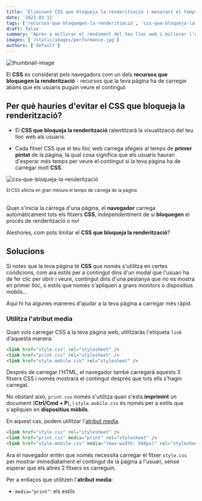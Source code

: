 ```yaml
---
title: 'Eliminant CSS que bloqueja la renderització i mesurant el temps de renderització de la pàgina amb Performance API'
date: '2023-03-11'
tags: ['recursos-que-bloquegen-la-renderització', 'css-que-bloqueja-la-renderització', 'rendiment', 'api-de-rendiment-de-chrome']
draft: false
summary: "Aprèn a millorar el rendiment del teu lloc web i millorar l'experiència de l'usuari evitant CSS que bloqueja la renderització. Utilitzant la API de rendiment de Chrome per mesurar i optimitzar el temps de renderització de la pàgina."
images: ['/static/images/performance.jpg']
authors: ['default']
---
```



![thumbnail-image](/static/images/performance.jpg)
<UnsplashPhotoInfo photoURL="https://unsplash.com/photos/JKUTrJ4vK00" author="Luke Chesser" />

El **CSS** és considerat pels navegadors com un dels **recursos que bloquegen la renderització** - recursos que la teva pàgina ha de carregar abans que els usuaris puguin veure el contingut.

## Per què hauries d'evitar el CSS que bloqueja la renderització?

- El **CSS que bloqueja la renderització** ralentitzarà la visualització del teu lloc web als usuaris.

- Cada fitxer CSS que el teu lloc web carrega afegeix al temps de **primer pintat** de la pàgina, la qual cosa significa que els usuaris hauran d'esperar més temps per veure el contingut si la teva pàgina ha de carregar molt **CSS**.

![css-que-bloqueja-la-renderització](/static/images/render-blocking-css.png)
<div style={{ textAlign: 'center', marginTop: '-16px' }}>
  <small>El CSS afecta en gran mesura el temps de càrrega de la pàgina</small>
</div>
<br />

Quan s'inicia la càrrega d'una pàgina, el **navegador** carrega automàticament tots els fitxers **CSS**, independentment de si **bloquegen** el procés de renderització o no!

Aleshores, com pots limitar el **CSS que bloqueja la renderització**?

## Solucions

Si notes que la teva pàgina té **CSS** que només s'utilitza en certes condicions,
com ara estils per a contingut dins d'un modal que l'usuari ha de fer clic per obrir i veure, contingut dins d'una pestanya que no es mostra en primer lloc, o estils que només s'apliquen a grans monitors o dispositius mòbils...

Aquí hi ha algunes maneres d'ajudar a la teva pàgina a carregar més ràpid.

### Utilitza l'atribut media

Quan vols carregar CSS a la teva pàgina web, utilitzaràs l'etiqueta `link` d'aquesta manera:

```html
<link href="style.css" rel="stylesheet" />
<link href="print.css" rel="stylesheet" />
<link href="style.mobile.css" rel="stylesheet" />
```

Després de carregar l'HTML, el navegador també carregarà aquests 3 fitxers CSS i només mostrarà el contingut després que tots ells s'hagin carregat.

No obstant això, `print.css` només s'utilitza quan s'està **imprimint** un document (**Ctrl/Cmd + P**), i `style.mobile.css` és només per a estils que s'apliquen en **dispositius mòbils**.

En aquest cas, podem utilitzar l'[atribut media](https://developer.mozilla.org/en-US/docs/Web/HTML/Element/link#attr-media).

```html
<link href="style.css" rel="stylesheet" />
<link href="print.css" media="print" rel="stylesheet" />
<link href="style.mobile.css" media="(max-width: 568px)" rel="stylesheet" />
```

Ara el navegador entén que només necessita carregar el fitxer `style.css` per mostrar immediatament el contingut de la pàgina a l'usuari, sense esperar que els altres 2 fitxers es carreguin.

Per a enllaços que utilitzen l'**atribut media**:

- `media="print"`: els estils